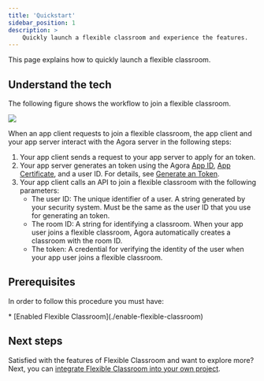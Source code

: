 ```yaml
---
title: 'Quickstart'
sidebar_position: 1
description: >
    Quickly launch a flexible classroom and experience the features.
---
```



This page explains how to  quickly launch a flexible classroom.

## Understand the tech

The following figure shows the workflow to join a flexible classroom.

![](https://web-cdn.agora.io/docs-files/1623309158910)

When an app client requests to join a flexible classroom, the app client and your app server interact with the Agora server in the following steps:

1. Your app client sends a request to your app server to apply for an <Vg k="SIG" /> token.
2. Your app server generates an <Vg k="SIG" /> token using the Agora [App ID](/en/Agora%20Platform/get_appid_token?platform=All%20Platforms#get-the-app-id), [App Certificate](/en/Agora%20Platform/get_appid_token?platform=All%20Platforms#get-the-app-certificate), and a user ID. For details, see [Generate an <Vg k="SIG" /> Token](/en/Real-time-Messaging/token_server_rtm).
3. Your app client calls an API to join a flexible classroom with the following parameters:
    - The user ID: The unique identifier of a user. A string generated by your security system. Must be the same as the user ID that you use for generating an <Vg k="SIG" /> token.
    - The room ID: A string for identifying a classroom. When your app user joins a flexible classroom, Agora automatically creates a classroom with the room ID.
    - The <Vg k="SIG" /> token: A credential for verifying the identity of the user when your app user joins a flexible classroom.

## Prerequisites

In order to follow this procedure you must have:

<Prerequites />
* [Enabled Flexible Classroom](./enable-flexible-classroom)

<Quickstart />

## Next steps

Satisfied with the features of Flexible Classroom and want to explore more? Next, you can [integrate Flexible Classroom into your own project](../develop/integrate-flexible-classroom).
